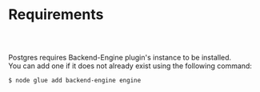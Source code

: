 
<Meta pageTitle="Requirements | Postgres" description="Requirements | Postgres" />





# Requirements

##

<br/>

Postgres requires Backend-Engine plugin's instance to be installed.<br/>
You can add one if it does not already exist using the following command:
```sh
$ node glue add backend-engine engine
```
